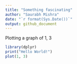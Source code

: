 ```yaml
---
title: "Something fascinating"
author: "Saurabh Mishra"
date: "`r format(Sys.Date())`"
output: github_document
---
```


Plotting a graph of 1, 3

```r
library(dplyr)
print("Hello World!")
plot(1, 3)
```